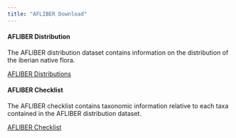```yaml
---
title: "AFLIBER Download"
---
```


<style>
    h2 {
        display:none
    }
</style>

#### AFLIBER Distribution 

The AFLIBER distribution dataset contains information on the distribution
of the iberian native flora.

<a href="/database/AFLIBER_Distributions.csv" download="AFLIBER_Distributions.csv"><i class="fa fa-download" aria-hidden="true"></i> AFLIBER Distributions</a> 

#### AFLIBER Checklist

The AFLIBER checklist contains taxonomic information relative to each 
taxa contained in the AFLIBER distribution dataset.

<a href="/database/AFLIBER_Checklist.csv" download="AFLIBER_Checklist.csv"><i class="fa fa-download" aria-hidden="true"></i> AFLIBER Checklist</a> 
